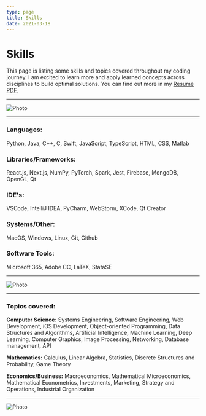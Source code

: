 ```yaml
---
type: page
title: Skills
date: 2021-03-18
---
```


# Skills

This page is listing some skills and topics covered throughout my coding journey.
I am excited to learn more and apply learned concepts across disciplines to build optimal solutions.
You can find out more in my [Resume PDF](https://drive.google.com/file/d/14AqNL2MMT_UcSgGh71WNMrJTm2qjh2YL/view?usp=sharing).


---

<Image
    src="/images/iraa.jpeg"
    alt="Photo"
    width={6000}
    height={2420}
    priority
    className="next-image"
/>

---

### Languages:

Python, Java, C++, C, Swift, JavaScript, TypeScript, HTML, CSS, Matlab

### Libraries/Frameworks:

React.js, Next.js, NumPy, PyTorch, Spark, Jest, Firebase, MongoDB, OpenGL, Qt

### IDE's:

VSCode, IntelliJ IDEA, PyCharm, WebStorm, XCode, Qt Creator

### Systems/Other:

MacOS, Windows, Linux, Git, Github

### Software Tools:

Microsoft 365, Adobe CC, LaTeX, StataSE

---

<Image
    src="/images/race.jpeg"
    alt="Photo"
    width={5048}
    height={1476}
    priority
    className="next-image"
/>

---

### Topics covered:

**Computer Science:** Systems Engineering, Software Engineering, Web Development, iOS Development,
Object-oriented Programming, Data Structures and Algorithms, Artificial Intelligence, Machine Learning,
Deep Learning, Computer Graphics, Image Processing, Networking, Database management, API

**Mathematics:** Calculus, Linear Algebra, Statistics, Discrete Structures and Probability, Game Theory

**Economics/Business:** Macroeconomics, Mathematical Microeconomics, Mathematical Econometrics, Investments,
Marketing, Strategy and Operations, Industrial Organization

---

<Image
    src="/images/hen.jpeg"
    alt="Photo"
    width={5616}
    height={2159}
    priority
    className="next-image"
/>




